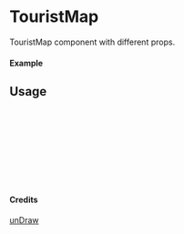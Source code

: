 
<Meta of={TouristMap} title="unDraw/TouristMap" />

# TouristMap

TouristMap component with different props.

#### Example

<Canvas of={TouristMap.Primary} />

## Usage

```ts
import { TouristMap } from "yadl-ui";

const Example = () => {
  return (
      <TouristMap />
  );
};

export default Example;
```

#### Credits
[unDraw](https://undraw.co/illustrations)
